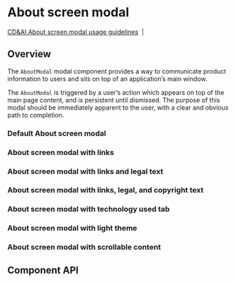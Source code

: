 
# About screen modal

[CD&AI About screen modal usage guidelines](https://pages.github.ibm.com/cdai-design/pal/patterns/empty-state/usage/)
&nbsp;|&nbsp;

## Overview

The `AboutModal` modal component provides a way to communicate product
information to users and sits on top of an application’s main window.

The `AboutModal` is triggered by a user’s action which appears on top of the
main page content, and is persistent until dismissed. The purpose of this modal
should be immediately apparent to the user, with a clear and obvious path to
completion.

### Default About screen modal

<Preview>
  <Story id={getStorybookSlug(pkg, AboutModal.displayName, 'default')} />
</Preview>

### About screen modal with links

<Preview>
  <Story id={getStorybookSlug(pkg, AboutModal.displayName, 'with-links')} />
</Preview>

### About screen modal with links and legal text

<Preview>
  <Story
    id={getStorybookSlug(
      pkg,
      AboutModal.displayName,
      'with-links-and-legal-text'
    )}
  />
</Preview>

### About screen modal with links, legal, and copyright text

<Preview>
  <Story
    id={getStorybookSlug(
      pkg,
      AboutModal.displayName,
      'with-links-and-legal-and-copyright-text'
    )}
  />
</Preview>

### About screen modal with technology used tab

<Preview>
  <Story
    id={getStorybookSlug(
      pkg,
      AboutModal.displayName,
      'with-technology-used-tab'
    )}
  />
</Preview>

### About screen modal with light theme

<Preview>
  <Story
    id={getStorybookSlug(pkg, AboutModal.displayName, 'with-light-theme')}
  />
</Preview>

### About screen modal with scrollable content

<Preview>
  <Story id={getStorybookSlug(pkg, AboutModal.displayName, 'with-scroll')} />
</Preview>

## Component API

<Props />
